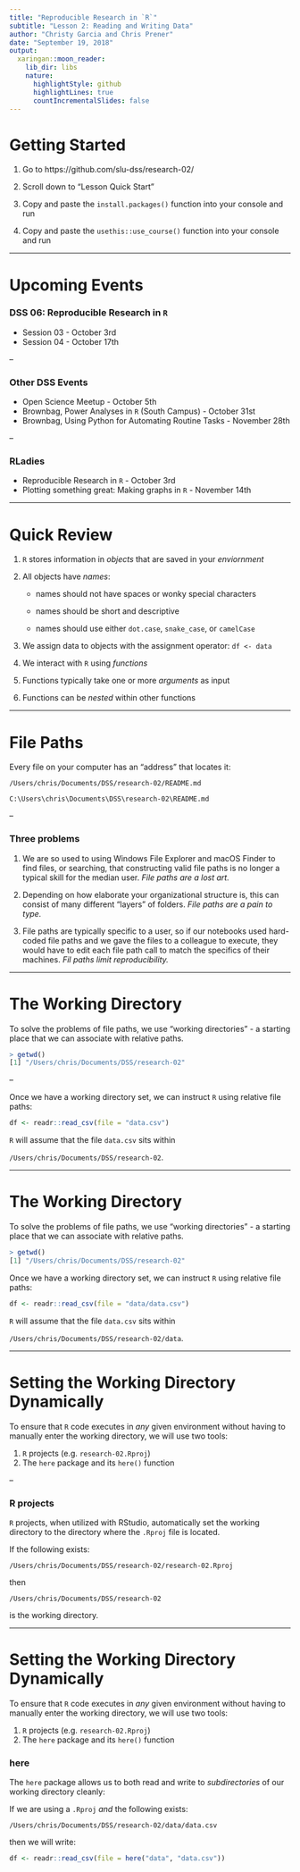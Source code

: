 ```yaml
---
title: "Reproducible Research in `R`"
subtitle: "Lesson 2: Reading and Writing Data"
author: "Christy Garcia and Chris Prener"
date: "September 19, 2018"
output:
  xaringan::moon_reader:
    lib_dir: libs
    nature:
      highlightStyle: github
      highlightLines: true
      countIncrementalSlides: false
---
```


# Getting Started

1. Go to https://github.com/slu-dss/research-02/

2. Scroll down to "Lesson Quick Start"

3. Copy and paste the `install.packages()` function into your console and run

4. Copy and paste the `usethis::use_course()` function into your console and run

---

# Upcoming Events

### DSS 06: Reproducible Research in `R`

* Session 03 - October 3rd
* Session 04 - October 17th

--

### Other DSS Events

* Open Science Meetup - October 5th
* Brownbag, Power Analyses in `R` (South Campus) - October 31st
* Brownbag, Using Python for Automating Routine Tasks - November 28th

--

### RLadies

* Reproducible Research in `R` - October 3rd
* Plotting something great: Making graphs in `R` - November 14th

---

# Quick Review

1. `R` stores information in *objects* that are saved in your *enviornment*

2. All objects have *names*:

    * names should not have spaces or wonky special characters
    
    * names should be short and descriptive
    
    * names should use either `dot.case`, `snake_case`, or `camelCase`
    
3. We assign data to objects with the assignment operator: `df <- data`

4. We interact with `R` using *functions*

5. Functions typically take one or more *arguments* as input

6. Functions can be *nested* within other functions

---

# File Paths

Every file on your computer has an "address" that locates it:

`/Users/chris/Documents/DSS/research-02/README.md`

`C:\Users\chris\Documents\DSS\research-02\README.md`

--

### Three problems

1. We are so used to using Windows File Explorer and macOS Finder to find files, or searching, that constructing valid file paths is no longer a typical skill for the median user. *File paths are a lost art.*

2. Depending on how elaborate your organizational structure is, this can consist of many different "layers" of folders. *File paths are a pain to type.*

3. File paths are typically specific to a user, so if our notebooks used hard-coded file paths and we gave the files to a colleague to execute, they would have to edit each file path call to match the specifics of their machines. *Fil paths limit reproducibility.*

---

# The Working Directory

To solve the problems of file paths, we use "working directories" - a starting place that we can associate with relative paths.

```r
> getwd()
[1] "/Users/chris/Documents/DSS/research-02"
```

--

Once we have a working directory set, we can instruct `R` using relative file paths:

```r
df <- readr::read_csv(file = "data.csv")
```

`R` will assume that the file `data.csv` sits within 

`/Users/chris/Documents/DSS/research-02`.

---

# The Working Directory

To solve the problems of file paths, we use "working directories" - a starting place that we can associate with relative paths.

```r
> getwd()
[1] "/Users/chris/Documents/DSS/research-02"
```

Once we have a working directory set, we can instruct `R` using relative file paths:

```r
df <- readr::read_csv(file = "data/data.csv")
```

`R` will assume that the file `data.csv` sits within 

`/Users/chris/Documents/DSS/research-02/data`.

---

# Setting the Working Directory Dynamically

To ensure that `R` code executes in *any* given environment without having to manually enter the working directory, we will use two tools:

1. `R` projects (e.g. `research-02.Rproj`)
2. The `here` package and its `here()` function

--

### R projects
`R` projects, when utilized with RStudio, automatically set the working directory to the directory where the `.Rproj` file is located. 

If the following exists:

`/Users/chris/Documents/DSS/research-02/research-02.Rproj`

then

`/Users/chris/Documents/DSS/research-02`

is the working directory.

---

# Setting the Working Directory Dynamically

To ensure that `R` code executes in *any* given environment without having to manually enter the working directory, we will use two tools:

1. `R` projects (e.g. `research-02.Rproj`)
2. The `here` package and its `here()` function

### here
The `here` package allows us to both read and write to *subdirectories* of our working directory cleanly:

If we are using a `.Rproj` *and* the following exists:

`/Users/chris/Documents/DSS/research-02/data/data.csv`

then we will write:

```r
df <- readr::read_csv(file = here("data", "data.csv"))
```
